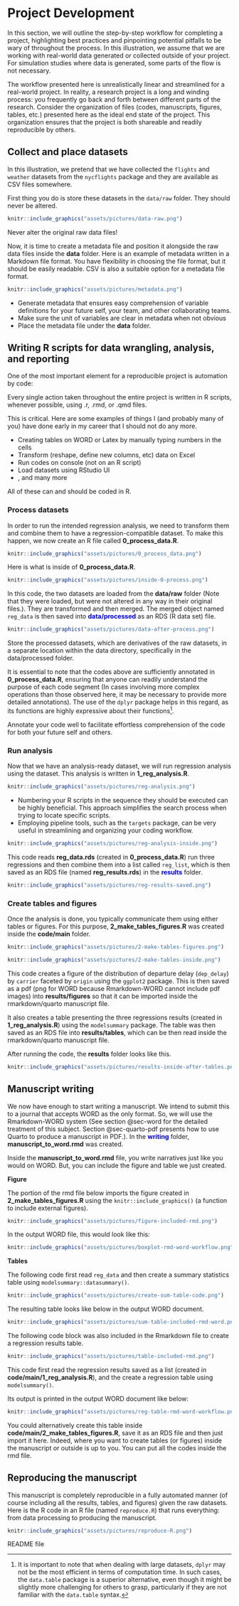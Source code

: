 # Project Development

In this section, we will outline the step-by-step workflow for completing a project, highlighting best practices and pinpointing potential pitfalls to be wary of throughout the process. In this illustration, we assume that we are working with real-world data generated or collected outside of your project. For simulation studies where data is generated, some parts of the flow is not necessary.

The workflow presented here is unrealistically linear and streamlined for a real-world project. In reality, a research project is a long and winding process: you frequently go back and forth between different parts of the research. Consider the organization of files (codes, manuscripts, figures, tables, etc.) presented here as the ideal end state of the project. This organization ensures that the project is both shareable and readily reproducible by others.

## Collect and place datasets

In this illustration, we pretend that we have collected the `flights` and `weather` datasets from the `nycflights` package and they are available as CSV files somewhere.

First thing you do is store these datasets in the `data/raw` folder. They should never be altered. 

```r
knitr::include_graphics("assets/pictures/data-raw.png")
```

:::{.callout-important}
Never alter the original raw data files!
:::

Now, it is time to create a metadata file and position it alongside the raw data files inside the **data** folder. Here is an example of metadata written in a Markdown file format. You have flexibility in choosing the file format, but it should be easily readable. CSV is also a suitable option for a metadata file format.

```r
knitr::include_graphics("assets/pictures/metadata.png")
```

:::{.callout-important}
+ Generate metadata that ensures easy comprehension of variable definitions for your future self, your team, and other collaborating teams. 
+ Make sure the unit of variables are clear in metadata when not obvious 
+ Place the metadata file under the **data** folder. 
:::

## Writing R scripts for data wrangling, analysis, and reporting 

One of the most important element for a reproducible project is automation by code:

:::{.callout-important}
Every single action taken throughout the entire project is written in R scripts, whenever possible, using .r, .rmd, or .qmd files.
:::

This is critical. Here are some examples of things I (and probably many of you) have done early in my career that I should not do any more.

+ Creating tables on WORD or Latex by manually typing numbers in the cells
+ Transform (reshape, define new columns, etc) data on Excel
+ Run codes on console (not on an R script) 
+ Load datasets using RStudio UI
+ , and many more

All of these can and should be coded in R.

### Process datasets

In order to run the intended regression analysis, we need to transform them and combine them to have a regression-compatible dataset. To make this happen, we now create an R file called **0_process_data.R**.

```r
knitr::include_graphics("assets/pictures/0_process_data.png")
```

Here is what is inside of **0_process_data.R**.

```r
knitr::include_graphics("assets/pictures/inside-0-process.png")
```

In this code, the two datasets are loaded from the **data/raw** folder (Note that they were loaded, but were not altered in any way in their original files.). They are transformed and then merged. The merged object named `reg_data` is then saved into <span style = "color: blue;"> **data/processed**</span> as an RDS (R data set) file.

```r
knitr::include_graphics("assets/pictures/data-after-process.png")
```

:::{.callout-important}
Store the processed datasets, which are derivatives of the raw datasets, in a separate location within the data directory, specifically in the data/processed folder.
:::

It is essential to note that the codes above are sufficiently annotated in  **0_process_data.R**, ensuring that anyone can readily understand the purpose of each code segment (In cases involving more complex operations than those observed here, it may be necessary to provide more detailed annotations). The use of the `dplyr` package helps in this regard, as its functions are highly expressive about their functions^[It is important to note that when dealing with large datasets, `dplyr` may not be the most efficient in terms of computation time. In such cases, the `data.table` package is a superior alternative, even though it might be slightly more challenging for others to grasp, particularly if they are not familiar with the `data.table` syntax.]. 

:::{.callout-important}
Annotate your code well to facilitate effortless comprehension of the code for both your future self and others.
:::


### Run analysis

Now that we have an analysis-ready dataset, we will run regression analysis using the dataset. This analysis is written in **1_reg_analysis.R**. 

```r
knitr::include_graphics("assets/pictures/reg-analysis.png")
```

:::{.callout-note}
+ Numbering your R scripts in the sequence they should be executed can be highly beneficial. This approach simplifies the search process when trying to locate specific scripts. 
+ Employing pipeline tools, such as the `targets` package, can be very useful in streamlining and organizing your coding workflow.
:::

```r
knitr::include_graphics("assets/pictures/reg-analysis-inside.png")
```

This code reads **reg_data.rds** (created in **0_process_data.R**) run three regressions and then combine them into a list called `reg_list`, which is then saved as an RDS file (named **reg_results.rds**) in the <span style = "color: blue;">**results**</span> folder.

```r
knitr::include_graphics("assets/pictures/reg-results-saved.png")
```

### Create tables and figures

Once the analysis is done, you typically communicate them using either tables or figures. For this purpose, **2_make_tables_figures.R** was created inside the **code/main** folder. 

```r
knitr::include_graphics("assets/pictures/2-make-tables-figures.png")
```

```r
knitr::include_graphics("assets/pictures/2-make-tables-inside.png")
```

This code creates a figure of the distribution of departure delay (`dep_delay`) by `carrier` faceted by `origin` using the `ggplot2` package. This is then saved as a pdf (png for WORD because Rmarkdown-WORD cannot include pdf images) into **results/figures** so that it can be imported inside the rmarkdown/quarto manuscript file. 

It also creates a table presenting the three regressions results (created in **1_reg_analysis.R**) using the `modelsummary` package. The table was then saved as an RDS file into **results/tables**, which can be then read inside the rmarkdown/quarto manuscript file.

After running the code, the **results** folder looks like this.

```r
knitr::include_graphics("assets/pictures/results-inside-after-tables.png")
```

## Manuscript writing

We now have enough to start writing a manuscript. We intend to submit this to a journal that accepts WORD as the only format. So, we will use the Rmarkdown-WORD system (See section @sec-word for the detailed treatment of this subject. Section @sec-quarto-pdf presents how to use Quarto to produce a manuscript in PDF.). In the <span style = "color: blue;">**writing**</span> folder, **manuscript_to_word.rmd** was created.

Inside the **manuscript_to_word.rmd** file, you write narratives just like you would on WORD. But, you can include the figure and table we just created. 

**Figure**

The portion of the rmd file below imports the figure created in **2_make_tables_figures.R** using the `knitr::include_graphics()` (a function to include external figures).

```r
knitr::include_graphics("assets/pictures/figure-included-rmd.png")
```

In the output WORD file, this would look like this:

```r
knitr::include_graphics("assets/pictures/boxplot-rmd-word-workflow.png")
```

**Tables**

The following code first read `reg_data` and then create a summary statistics table using `modelsummary::datasummary()`.

```r
knitr::include_graphics("assets/pictures/create-sum-table-code.png")
```

The resulting table looks like below in the output WORD document.

```r
knitr::include_graphics("assets/pictures/sum-table-included-rmd-word.png")
```

The following code block was also included in the Rmarkdown file to create a regression results table. 

```r
knitr::include_graphics("assets/pictures/table-included-rmd.png")
```

This code first read the regression results saved as a list (created in **code/main/1_reg_analysis.R**), and the create a regression table using `modelsummary()`. 

Its output is printed in the output WORD document like below:

```r
knitr::include_graphics("assets/pictures/reg-table-rmd-word-workflow.png")
```

You could alternatively create this table inside **code/main/2_make_tables_figures.R**, save it as an RDS file and then just import it here. Indeed, where you want to create tables (or figures) inside the manuscript or outside is up to you. You can put all the codes inside the rmd file.

## Reproducing the manuscript 

This manuscript is completely reproducible in a fully automated manner (of course including all the results, tables, and figures) given the raw datasets. Here is the R code in an R file (named `reproduce.R`) that runs everything: from data processing to producing the manuscript.

```r
knitr::include_graphics("assets/pictures/reproduce-R.png")
```




README file